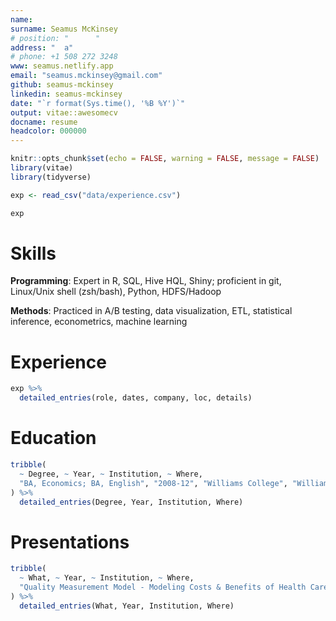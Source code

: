 ```yaml
---
name: 
surname: Seamus McKinsey
# position: "      "
address: "  a"
# phone: +1 508 272 3248
www: seamus.netlify.app
email: "seamus.mckinsey@gmail.com"
github: seamus-mckinsey
linkedin: seamus-mckinsey
date: "`r format(Sys.time(), '%B %Y')`"
output: vitae::awesomecv
docname: resume
headcolor: 000000
---
```


```r
knitr::opts_chunk$set(echo = FALSE, warning = FALSE, message = FALSE)
library(vitae)
library(tidyverse)

exp <- read_csv("data/experience.csv")

exp

```

# Skills
**Programming**: Expert in R, SQL, Hive HQL, Shiny; proficient in git, Linux/Unix shell (zsh/bash), Python, HDFS/Hadoop

**Methods**: Practiced in A/B testing, data visualization, ETL, statistical inference, econometrics, machine learning 

# Experience

```r
exp %>% 
  detailed_entries(role, dates, company, loc, details)
```


# Education

```r
tribble(
  ~ Degree, ~ Year, ~ Institution, ~ Where,
  "BA, Economics; BA, English", "2008-12", "Williams College", "Williamstown, MA"
) %>% 
  detailed_entries(Degree, Year, Institution, Where)
```

# Presentations
```r
tribble(
  ~ What, ~ Year, ~ Institution, ~ Where,
  "Quality Measurement Model - Modeling Costs & Benefits of Health Care Quality Measurement", "2015", "INFORMS 2015", "Nashville, TN"
) %>% 
  detailed_entries(What, Year, Institution, Where)
```

